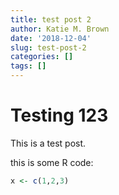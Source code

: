 ```yaml
---
title: test post 2
author: Katie M. Brown
date: '2018-12-04'
slug: test-post-2
categories: []
tags: []
---
```


# Testing 123

This is a test post.

this is some R code:

``` r
x <- c(1,2,3)
```
